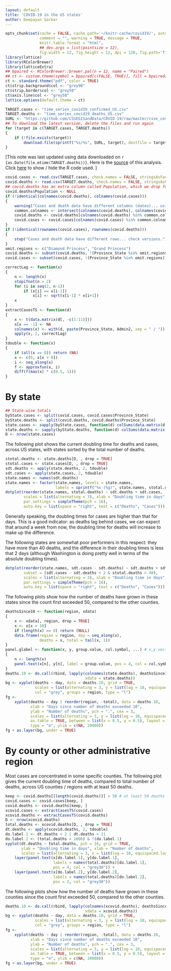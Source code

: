 ```yaml
---
layout: default
title: 'COVID-19 in the US states'
author: Deepayan Sarkar
---
```




```r
opts_chunk$set(cache = FALSE, cache.path='~/knitr-cache/covid19/', autodep = TRUE,
               comment = "", warning = TRUE, message = TRUE,
               knitr.table.format = "html",
			   ## dev.args = list(pointsize = 12),
               fig.width = 12, fig.height = 12, dpi = 120, fig.path='figures/us-')
library(lattice)
library(RColorBrewer)
library(latticeExtra)
## bpaired <- RColorBrewer::brewer.pal(n = 12, name = "Paired")
## ct <- custom.theme(symbol = bpaired[c(FALSE, TRUE)], fill = bpaired[c(TRUE, FALSE)])
ct <- standard.theme("pdf", color = TRUE)
ct$strip.background$col <- "grey90"
ct$strip.border$col <- "grey50"
ct$axis.line$col <- "grey50"
lattice.options(default.theme = ct)
```

```r
TARGET.cases <- "time_series_covid19_confirmed_US.csv"
TARGET.deaths <- "time_series_covid19_deaths_US.csv"
SURL <- "https://github.com/CSSEGISandData/COVID-19/raw/master/csse_covid_19_data/csse_covid_19_time_series"
## To download the latest version, delete the files and run again
for (target in c(TARGET.cases, TARGET.deaths))
{
	if (!file.exists(target))
        download.file(sprintf("%s/%s", SURL, target), destfile = target)
}
```


[This note was last updated using data downloaded on 
`r {as.Date(file.mtime(TARGET.deaths))}`. Here is the
[source](us-states.rmd) of this analysis. Click <a href="#"
data-toggle="collapse" data-target="div.sourceCode"
aria-expanded="true">here</a> to show / hide the R code used. ]


```r
covid.cases <- read.csv(TARGET.cases, check.names = FALSE, stringsAsFactors = FALSE)
covid.deaths <- read.csv(TARGET.deaths, check.names = FALSE, stringsAsFactors = FALSE)
## covid.deaths has an extra column called Population, which we drop for now
covid.deaths$Population <- NULL
if (!identical(colnames(covid.deaths), colnames(covid.cases)))
{
    warning("Cases and death data have different columns (dates)... using common ones.")
    common.colnames <- intersect(colnames(covid.deaths), colnames(covid.cases))
    covid.deaths <- covid.deaths[colnames(covid.deaths) %in% common.colnames]
    covid.cases <- covid.cases[colnames(covid.cases) %in% common.colnames]
}
if (!identical(rownames(covid.cases), rownames(covid.deaths)))
{
    stop("Cases and death data have different rows... check versions.")
}
omit.regions <- c("Diamond Princess", "Grand Princess")
covid.deaths <- subset(covid.deaths, !(Province_State %in% omit.regions))
covid.cases <- subset(covid.cases, !(Province_State %in% omit.regions))
```




```r
correctLag <- function(x)
{
    n <- length(x)
    stopifnot(n > 2)
    for (i in seq(2, n-1))
        if (x[i] == x[i-1])
            x[i] <- sqrt(x[i-1] * x[i+1])
    x
}
extractCasesTS <- function(d)
{
    x <- t(data.matrix(d[, -c(1:11)]))
    x[x == -1] <- NA
    colnames(x) <- with(d, paste(Province_State, Admin2, sep = " / "))
    apply(x, 2, correctLag)
}
tdouble <- function(x)
{
    if (all(x == 0)) return (NA)
    x <- c(0, x[x > 0])
    i <- seq_along(x)
    f <- approxfun(x, i)
    diff(f(max(x) * c(0.5, 1)))
}
```

# By state


```r
## State-wise totals
byState.cases <- split(covid.cases, covid.cases$Province_State)
byState.deaths <- split(covid.deaths, covid.deaths$Province_State)
state.cases <- sapply(byState.cases, function(d) colSums(data.matrix(d[, -c(1:11)])))
state.deaths <- sapply(byState.deaths, function(d) colSums(data.matrix(d[, -c(1:11)])))
D <- nrow(state.cases)
```


The following plot shows the current doubling time for deaths and
cases, across US states, with states sorted by the total number of
deaths.


```r
stotal.deaths <- state.deaths[D, , drop = TRUE]
stotal.cases <- state.cases[D, , drop = TRUE]
sdt.deaths <- apply(state.deaths, 2, tdouble)
sdt.cases <- apply(state.cases, 2, tdouble)
state.names <- names(sdt.deaths)
state.names <- factor(state.names, levels = state.names,
                      labels = sprintf("%s (%g)", state.names, stotal.deaths))
dotplot(reorder(state.names, stotal.deaths) ~ sdt.deaths + sdt.cases,
        scales = list(alternating = 3), xlab = "Doubling time in days",
        par.settings = simpleTheme(pch = 16),
        auto.key = list(space = "right", text = c("Deaths", "Cases")))
```


Generally speaking, the doubling times for cases are higher than that
for days. This is a good indicator: as deaths lag behind cases, we can
expect that around a week from now, the doubling time for deaths will
increase to make up the difference.


The following states are somewhat poor performers in this respect:
they have more than 40 deaths, and the difference in their doubling
times is less that 2 days (although Washington is doing pretty well in
terms of the absolute doubling times).


```r
dotplot(reorder(state.names, sdt.cases - sdt.deaths) ~ sdt.deaths + sdt.cases,
        subset = (sdt.cases - sdt.deaths < 2 & stotal.deaths > 40),
        scales = list(alternating = 3), xlab = "Doubling time in days",
        par.settings = simpleTheme(pch = 16),
        auto.key = list(space = "right", text = c("Deaths", "Cases")))
```

The following plots show how the number of deaths have grown in these
states since the count first exceeded 50, compared to the other
counties.


```r
deathsSince10 <- function(region, xdata)
{
    x <- xdata[, region, drop = TRUE]
    x <- x[x > 10]
    if (length(x) == 0) return (NULL)
    data.frame(region = region, day = seq_along(x),
               deaths = x, total = tail(x, 1))
}
panel.glabel <- function(x, y, group.value, col.symbol, ...) # x,y vectors; group.value scalar
{
    n <- length(x)
    panel.text(x[n], y[n], label = group.value, pos = 4, col = col.symbol, srt = 40)
}
deaths.10 <- do.call(rbind, lapply(colnames(state.deaths), deathsSince10,
                                   xdata = state.deaths))
bg <- xyplot(deaths ~ day, data = deaths.10, grid = TRUE,
             scales = list(alternating = 3, y = list(log = 10, equispaced.log = FALSE)),
             col = "grey", groups = region, type = "l")
fg <- 
    xyplot(deaths ~ day | reorder(region, -total), data = deaths.10,
           xlab = "Days since number of deaths exceeded 10",
           ylab = "Number of deaths", pch = ".", cex = 3, 
           scales = list(alternating = 3, y = list(log = 10, equispaced.log = FALSE)),
           as.table = TRUE, between = list(x = 0.5, y = 0.5), layout = c(4, 5),
           type = "o", ylim = c(NA, 20000))
fg + as.layer(bg, under = TRUE)
```



# By county or other administrative region

Most cases are concentrated in some specific counties. The following
plot gives the current doubling time of deaths, compared to total
number of deaths, across US counties / regions with at least 50
deaths.



```r
keep <- covid.deaths[[length(covid.deaths)]] > 50 # at least 50 deaths
covid.cases <- covid.cases[keep, ]
covid.deaths <- covid.deaths[keep, ]
xcovid.cases <- extractCasesTS(covid.cases)
xcovid.deaths <- extractCasesTS(covid.deaths)
D <- nrow(xcovid.deaths)
total.deaths <- xcovid.deaths[D, , drop = TRUE]
dt.deaths <- apply(xcovid.deaths, 2, tdouble)
do.label.1 <- dt.deaths < 2 | dt.deaths > 11
do.label.2 <- (total.deaths > 1000) & !(do.label.1)
xyplot(dt.deaths ~ total.deaths, pch = 16, grid = TRUE,
       ylab = "Doubling time in days", xlab = "Number of deaths",
       scales = list(alternating = 3, x = list(log = 10, equispaced.log = FALSE))) +
    layer(panel.text(x[do.label.1], y[do.label.1],
                     labels = names(total.deaths)[do.label.1],
                     pos = 4, col = "grey30")) + 
    layer(panel.text(x[do.label.2], y[do.label.2],
                     labels = names(total.deaths)[do.label.2],
                     pos = 2, col = "grey30"))
```


The following plots show how the number of deaths have grown in these
counties since the count first exceeded 50, compared to the other
counties.


```r
deaths.10 <- do.call(rbind, lapply(colnames(xcovid.deaths), deathsSince10,
                                   xdata = xcovid.deaths))
bg <- xyplot(deaths ~ day, data = deaths.10, grid = TRUE,
             scales = list(alternating = 3, y = list(log = 10, equispaced.log = FALSE)),
             col = "grey", groups = region, type = "l")
fg <- 
    xyplot(deaths ~ day | reorder(region, -total), data = deaths.10,
           xlab = "Days since number of deaths exceeded 10",
           ylab = "Number of deaths", pch = ".", cex = 3, 
           scales = list(alternating = 3, y = list(log = 10, equispaced.log = FALSE)),
           as.table = TRUE, between = list(x = 0.5, y = 0.5), layout = c(4, 5),
           type = "o", ylim = c(NA, 20000))
fg + as.layer(bg, under = TRUE)
```

